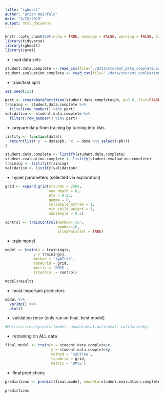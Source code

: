 ```yaml
---
title: "xgboost"
author: "Brian Weinfeld"
date: "4/25/2019"
output: html_document
---
```


```r
knitr::opts_chunk$set(echo = TRUE, message = FALSE, warning = FALSE, cache = TRUE)
library(tidyverse)
library(xgboost)
library(caret)
```

- load data sets

```r
student.data.complete <- read_csv(file='./data/student_data_complete.csv')
student.evaluation.complete <- read_csv(file='./data/student_evaluation_complete.csv')
```

- train/test split

```r
set.seed(123)

part <- createDataPartition(student.data.complete$ph, p=0.8, list=FALSE)
training <- student.data.complete %>%
  filter(row_number() %in% part)
validation <- student.data.complete %>%
  filter(!row_number() %in% part)
```

- prepare data from training by turning into lists

```r
listify <- function(data){
  return(list('y' = data$ph, 'x' = data %>% select(-ph)))
}

student.data.complete <- listify(student.data.complete)
student.evaluation.complete <- listify(student.evaluation.complete)
training <- listify(training)
validation <- listify(validation)
```

- hyper parameters (selected via exploration)

```r
grid <- expand.grid(nrounds = 2500,
                    max_depth = 6,
                    eta = 0.03,
                    gamma = 0,
                    colsample_bytree = 1,
                    min_child_weight = 1,
                    subsample = 0.5)

control <- trainControl(method='cv',
                        number=10,
                        allowParallel = TRUE)
```

- train model

```r
model <- train(x = training$x,
             y = training$y,
             method = 'xgbTree',
             tuneGrid = grid,
             metric = 'RMSE',
             trControl = control)

model$results
```

- most important predictors

```r
model %>%
  varImp() %>%
  plot()
```

- validation rmse (only run on final, best model)

```r
#Metrics::rmse(predict(model, newdata=validation$x), validation$y)
```

- retraining on ALL data

```r
final.model <- train(x = student.data.complete$x,
                     y = student.data.complete$y,
                     method = 'xgbTree',
                     tuneGrid = grid,
                     metric = 'RMSE')
```

- final predictions

```r
predictions <- predict(final.model, newdata=student.evaluation.complete$x)
```

```r
predictions
```

